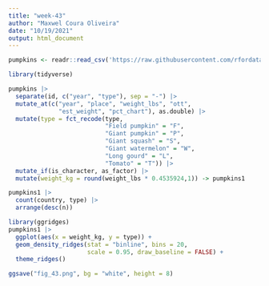 ```yaml
---
title: "week-43"
author: "Maxwel Coura Oliveira"
date: "10/19/2021"
output: html_document
---
```


```r
pumpkins <- readr::read_csv('https://raw.githubusercontent.com/rfordatascience/tidytuesday/master/data/2021/2021-10-19/pumpkins.csv')
```

```r
library(tidyverse)
```

```r
pumpkins |> 
  separate(id, c("year", "type"), sep = "-") |> 
  mutate_at(c("year", "place", "weight_lbs", "ott", 
              "est_weight", "pct_chart"), as.double) |> 
  mutate(type = fct_recode(type,
                           "Field pumpkin" = "F",
                           "Giant pumpkin" = "P",
                           "Giant squash" = "S",
                           "Giant watermelon" = "W",
                           "Long gourd" = "L",
                           "Tomato" = "T")) |> 
  mutate_if(is_character, as_factor) |> 
  mutate(weight_kg = round(weight_lbs * 0.4535924,1)) -> pumpkins1
```

```r
pumpkins1 |> 
  count(country, type) |> 
  arrange(desc(n))
```




```r
library(ggridges)
pumpkins1 |> 
  ggplot(aes(x = weight_kg, y = type)) +
  geom_density_ridges(stat = "binline", bins = 20, 
                      scale = 0.95, draw_baseline = FALSE) +
  theme_ridges()

ggsave("fig_43.png", bg = "white", height = 8)
```



